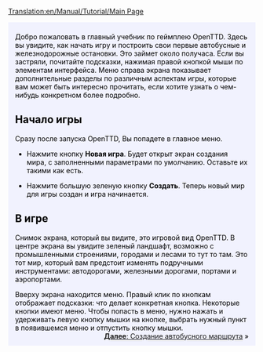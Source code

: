 [[Translation:en/Manual/Tutorial/Main Page]]

{{en/Tabs|5|1
|ru/Manual/Tutorial/Main Page|1. Начало игры<!--
-->|ru/Manual/Tutorial/Автобусы|2. Автобусы<!--
-->|ru/Manual/Tutorial/Поезда|3. Поезда<!--
-->|ru/Manual/Tutorial/Самолёты|4. Самолёты<!--
-->|ru/Manual/Tutorial/Заключение|5. Заключение}}
<div style="padding:.5em 1em 1em 1em; border-top:none; background-color:#f1f2fe; color:#000;">
{{ru/Manual/Tutorial/Учебник}}
Добро пожаловать в главный учебник по геймплею OpenTTD. Здесь вы увидите, как начать игру и построить свои первые автобусные и железнодорожные остановки. Это займет около получаса.  Если вы застряли, почитайте подсказки, нажимая правой кнопкой мыши по элементам интерфейса. Меню справа экрана показывает дополнительные разделы по различным аспектам игры, которые вам может быть интересно прочитать, если хотите узнать о чем-нибудь конкретном более подробно.
==Начало игры==
{{en/Phototable|[[File:ru/Manual/Main menu new game.png|Main menu]]|Главное меню OpenTTD|center}}
Сразу после запуска OpenTTD, Вы попадете в главное меню. 


*Нажмите кнопку '''Новая игра'''. Будет открыт экран создания мира, с заполненными параметрами по умолчанию. Оставьте их такими как есть.
{{en/Phototable|[[File:ru/Manual/Worldgenerationdialog.png|World Generation dialog]]|Диалог создания мира. Четыре изображения сверху позволяют Вам выбрать климат. В этом уроке мы оставим эти значения как есть.|center}}

*Нажмите большую зеленую кнопку '''Создать'''. Теперь новый мир для игры создан и игра начинается.

==В игре==
{{en/Phototable|[[File:en/Manual/Tutorial/Aftergamestart.png|в начале игры]]|Сразу после начала игры.|right}}
Снимок экрана, который вы видите, это игровой вид OpenTTD. В центре экрана вы увидите зеленый ландшафт, возможно с промышленными строениями, городами и лесами то тут то там. Это тот мир, который вам предстоит изменять подручными инструментами: автодорогами, железными дорогами, портами и аэропортами. 

Вверху экрана находится меню. Правый клик по кнопкам отображает подсказки: что делает конкретная кнопка. Некоторые кнопки имеют меню. Чтобы попасть в меню, нужно нажать и удерживать левую кнопку мышки на кнопке, выбрать нужный пункт в появившемся меню и отпустить кнопку мышки.
<br style="clear:both;">
<span style="float: right">[[ru/Manual/Tutorial/Автобусы|'''Далее''': Создание автобусного маршрута]] &raquo;</span>
</div>